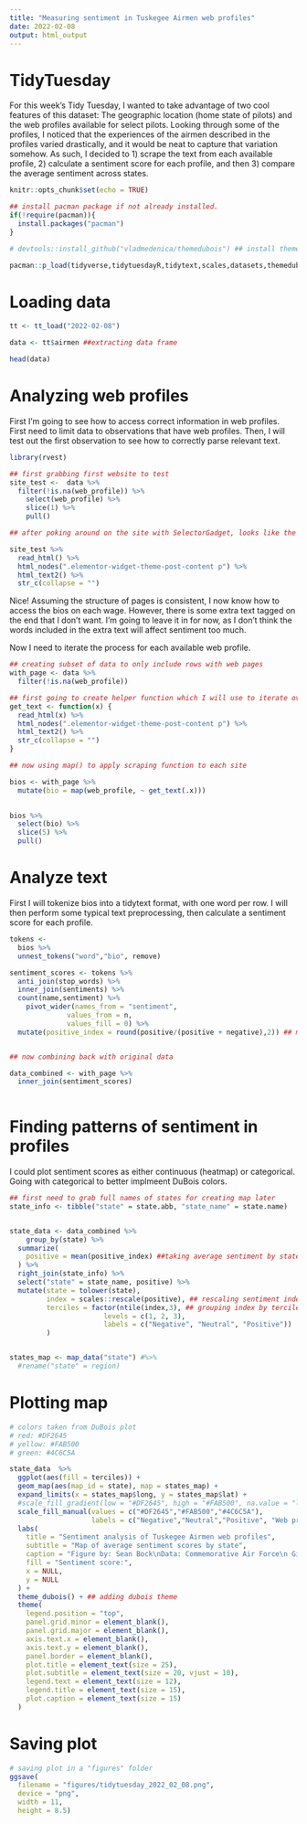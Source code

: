 ```yaml
---
title: "Measuring sentiment in Tuskegee Airmen web profiles"
date: 2022-02-08
output: html_output
---
```


# TidyTuesday

For this week's Tidy Tuesday, I wanted to take advantage of two cool features of this dataset: The geographic location (home state of pilots) and the web profiles available for select pilots. Looking through some of the profiles, I noticed that the experiences of the airmen described in the profiles varied drastically, and it would be neat to capture that variation somehow.  As such, I decided to 1) scrape the text from each available profile, 2) calculate a sentiment score for each profile, and then 3) compare the average sentiment across states.

```r

knitr::opts_chunk$set(echo = TRUE)

## install pacman package if not already installed.
if(!require(pacman)){
  install.packages("pacman")
}

# devtools::install_github("vladmedenica/themedubois") ## install themedbuois package from github 

pacman::p_load(tidyverse,tidytuesdayR,tidytext,scales,datasets,themedubois)

```

# Loading data

```r

tt <- tt_load("2022-02-08")

data <- tt$airmen ##extracting data frame

head(data)

```

# Analyzing web profiles

First I'm going to see how to access correct information in web profiles. First need to limit data to observations that have web profiles. Then, I will test out the first observation to see how to correctly parse relevant text.

```r
library(rvest)

## first grabbing first website to test
site_test <-  data %>%
  filter(!is.na(web_profile)) %>%
    select(web_profile) %>%
    slice(1) %>%
    pull()

## after poking around on the site with SelectorGadget, looks like the relevant html nodes is .elementor-widget-theme-post-content p. It does grab some extra text outside of the bios, but not sure how to fix this issue, given the site structure.

site_test %>%
  read_html() %>%
  html_nodes(".elementor-widget-theme-post-content p") %>%
  html_text2() %>%
  str_c(collapse = "")
```

Nice! Assuming the structure of pages is consistent, I now know how to access the bios on each wage. However, there is some extra text tagged on the end that I don't want. I'm going to leave it in for now, as I don't think the words included in the extra text will affect sentiment too much.

Now I need to iterate the process for each available web profile.


```r

## creating subset of data to only include rows with web pages
with_page <- data %>%
  filter(!is.na(web_profile)) 

## first going to create helper function which I will use to iterate over each row in data
get_text <- function(x) {
  read_html(x) %>%
  html_nodes(".elementor-widget-theme-post-content p") %>%
  html_text2() %>%
  str_c(collapse = "")
}

## now using map() to apply scraping function to each site

bios <- with_page %>%
  mutate(bio = map(web_profile, ~ get_text(.x)))
  

bios %>%
  select(bio) %>%
  slice(5) %>%
  pull()
```

# Analyze text

First I will tokenize bios into a tidytext format, with one word per row. I will then perform some typical text preprocessing, then calculate a sentiment score for each profile.

```r

tokens <-
  bios %>%
  unnest_tokens("word","bio", remove)

sentiment_scores <- tokens %>%
  anti_join(stop_words) %>%
  inner_join(sentiments) %>%
  count(name,sentiment) %>%
    pivot_wider(names_from = "sentiment",
              values_from = n,
              values_fill = 0) %>%
  mutate(positive_index = round(positive/(positive + negative),2)) ## measuring sentiment as proportion of positive/positive+negative words


## now combining back with original data 

data_combined <- with_page %>%
  inner_join(sentiment_scores) 
  

```

# Finding patterns of sentiment in profiles

I could plot sentiment scores as either continuous (heatmap) or categorical. 
Going with categorical to better implmeent DuBois colors. 

```r

## first need to grab full names of states for creating map later
state_info <- tibble("state" = state.abb, "state_name" = state.name)


state_data <- data_combined %>%
    group_by(state) %>%
  summarize(
    positive = mean(positive_index) ##taking average sentiment by state
  ) %>%
  right_join(state_info) %>%
  select("state" = state_name, positive) %>%
  mutate(state = tolower(state),
         index = scales::rescale(positive), ## rescaling sentiment index for possible continuous outcome
         terciles = factor(ntile(index,3), ## grouping index by terciles for categorical version
                       levels = c(1, 2, 3),
                       labels = c("Negative", "Neutral", "Positive"))
         )


states_map <- map_data("state") #%>%
  #rename("state" = region) 
```


# Plotting map
```r
# colors taken from DuBois plot
# red: #DF2645
# yellow: #FAB500
# green: #4C6C5A

state_data  %>%
  ggplot(aes(fill = terciles)) +
  geom_map(aes(map_id = state), map = states_map) +
  expand_limits(x = states_map$long, y = states_map$lat) +
  #scale_fill_gradient(low = "#DF2645", high = "#FAB500", na.value = "light grey") + ## heatmap option
  scale_fill_manual(values = c("#DF2645","#FAB500","#4C6C5A"),
                    labels = c("Negative","Neutral","Positive", "Web profiles NA")) +
  labs(
    title = "Sentiment analysis of Tuskegee Airmen web profiles",
    subtitle = "Map of average sentiment scores by state",
    caption = "Figure by: Sean Bock\nData: Commemorative Air Force\n Git: https://github.com/Sdbock",
    fill = "Sentiment score:",
    x = NULL,
    y = NULL
  ) +
  theme_dubois() + ## adding dubois theme
  theme(
    legend.position = "top",
    panel.grid.minor = element_blank(),
    panel.grid.major = element_blank(),
    axis.text.x = element_blank(),
    axis.text.y = element_blank(),
    panel.border = element_blank(),
    plot.title = element_text(size = 25),
    plot.subtitle = element_text(size = 20, vjust = 10),
    legend.text = element_text(size = 12),
    legend.title = element_text(size = 15),
    plot.caption = element_text(size = 15)
  ) 


```

# Saving plot

```r
# saving plot in a "figures" folder
ggsave(
  filename = "figures/tidytuesday_2022_02_08.png",
  device = "png",
  width = 11,
  height = 8.5)

```
